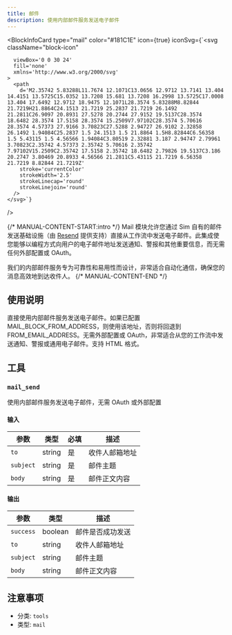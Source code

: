 ```yaml
---
title: 邮件
description: 使用内部邮件服务发送电子邮件
---
```



<BlockInfoCard 
  type="mail"
  color="#181C1E"
  icon={true}
  iconSvg={`<svg className="block-icon"
      
      
      
      viewBox='0 0 30 24'
      fill='none'
      xmlns='http://www.w3.org/2000/svg'
    >
      <path
        d='M2.35742 5.83288L11.7674 12.1071C13.0656 12.9712 13.7141 13.404 14.4151 13.5725C15.0352 13.7208 15.681 13.7208 16.2998 13.5725C17.0008 13.404 17.6492 12.9712 18.9475 12.1071L28.3574 5.83288M8.82844 21.7219H21.8864C24.1513 21.7219 25.2837 21.7219 26.1492 21.2811C26.9097 20.8931 27.5278 20.2744 27.9152 19.5137C28.3574 18.6482 28.3574 17.5158 28.3574 15.2509V7.97102C28.3574 5.70616 28.3574 4.57373 27.9166 3.70823C27.5288 2.94727 26.9102 2.32858 26.1492 1.94084C25.2837 1.5 24.1513 1.5 21.8864 1.5H8.82844C6.56358 1.5 5.43115 1.5 4.56566 1.94084C3.80519 2.32881 3.187 2.94747 2.79961 3.70823C2.35742 4.57373 2.35742 5.70616 2.35742 7.97102V15.2509C2.35742 17.5158 2.35742 18.6482 2.79826 19.5137C3.186 20.2747 3.80469 20.8933 4.56566 21.2811C5.43115 21.7219 6.56358 21.7219 8.82844 21.7219Z'
        stroke='currentColor'
        strokeWidth='2.5'
        strokeLinecap='round'
        strokeLinejoin='round'
      />
    </svg>`}
/>

{/* MANUAL-CONTENT-START:intro */}
Mail 模块允许您通过 Sim 自有的邮件发送基础设施（由 [Resend](https://resend.com/) 提供支持）直接从工作流中发送电子邮件。此集成使您能够以编程方式向用户的电子邮件地址发送通知、警报和其他重要信息，而无需任何外部配置或 OAuth。

我们的内部邮件服务专为可靠性和易用性而设计，非常适合自动化通信，确保您的消息高效地到达收件人。
{/* MANUAL-CONTENT-END */}

## 使用说明

直接使用内部邮件服务发送电子邮件。如果已配置 MAIL_BLOCK_FROM_ADDRESS，则使用该地址，否则将回退到 FROM_EMAIL_ADDRESS。无需外部配置或 OAuth，非常适合从您的工作流中发送通知、警报或通用电子邮件。支持 HTML 格式。

## 工具

### `mail_send`

使用内部邮件服务发送电子邮件，无需 OAuth 或外部配置

#### 输入

| 参数 | 类型 | 必填 | 描述 |
| --------- | ---- | -------- | ----------- |
| `to` | string | 是 | 收件人邮箱地址 |
| `subject` | string | 是 | 邮件主题 |
| `body` | string | 是 | 邮件正文内容 |

#### 输出

| 参数 | 类型 | 描述 |
| --------- | ---- | ----------- |
| `success` | boolean | 邮件是否成功发送 |
| `to` | string | 收件人邮箱地址 |
| `subject` | string | 邮件主题 |
| `body` | string | 邮件正文内容 |

## 注意事项

- 分类: `tools`
- 类型: `mail`
